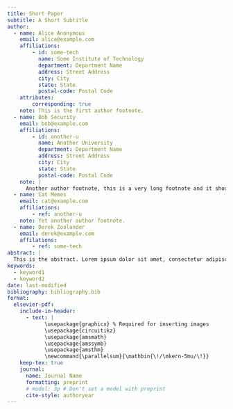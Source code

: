 ```yaml
---
title: Short Paper
subtitle: A Short Subtitle
author:
  - name: Alice Anonymous
    email: alice@example.com
    affiliations: 
        - id: some-tech
          name: Some Institute of Technology
          department: Department Name
          address: Street Address
          city: City
          state: State
          postal-code: Postal Code
    attributes:
        corresponding: true
    note: This is the first author footnote.
  - name: Bob Security
    email: bob@example.com
    affiliations:
        - id: another-u
          name: Another University
          department: Department Name
          address: Street Address
          city: City
          state: State
          postal-code: Postal Code
    note: |
      Another author footnote, this is a very long footnote and it should be a really long footnote. But this footnote is not yet sufficiently long enough to make two lines of footnote text.
  - name: Cat Memes
    email: cat@example.com
    affiliations:
        - ref: another-u
    note: Yet another author footnote.
  - name: Derek Zoolander
    email: derek@example.com
    affilations:
        - ref: some-tech
abstract: |
  This is the abstract. Lorem ipsum dolor sit amet, consectetur adipiscing elit. Vestibulum augue turpis, dictum non malesuada a, volutpat eget velit. Nam placerat turpis purus, eu tristique ex tincidunt et. Mauris sed augue eget turpis ultrices tincidunt. Sed et mi in leo porta egestas. Aliquam non laoreet velit. Nunc quis ex vitae eros aliquet auctor nec ac libero. Duis laoreet sapien eu mi luctus, in bibendum leo molestie. Sed hendrerit diam diam, ac dapibus nisl volutpat vitae. Aliquam bibendum varius libero, eu efficitur justo rutrum at. Sed at tempus elit.
keywords: 
  - keyword1
  - keyword2
date: last-modified
bibliography: bibliography.bib
format:
  elsevier-pdf:
    include-in-header:
      - text: |
            \usepackage{graphicx} % Required for inserting images
            \usepackage{circuitikz}
            \usepackage{amsmath}
            \usepackage{amssymb}
            \usepackage{amsthm}
            \newcommand{\parallelsum}{\mathbin{\!/\mkern-5mu/\!}}
    keep-tex: true
    journal:
      name: Journal Name
      formatting: preprint
      # model: 3p # Don't set a model with preprint
      cite-style: authoryear
---
```


```{=latex}

\section{Introdução}

O fator de ruído de um circuito de duas portas pode ser calculada da seguinte maneira

\[
    F=\frac{\text{SNR}_i}{\text{SNR}_o}=\frac{S_i/N_i}{S_o/N_o}
\]

Em que $S$ é a potência do sinal, $N$, a potência do ruído e os subscritos $i$ e $o$ são \textit{in} e \textit{out}, respectivamente.

A potência disponível $P$ é a máxima potência extraída de uma fonte de impedância $Z_g$ e dissipada por uma carga, $Z_L$. Matematicamente, é expresso por

\[
    P=P_L|_{Z_L=Z_g^*}
\]

A seguir, é realizada a obtenção do fator de ruído \(F\). Para essa análise, leva-se em consideração o circuito da Fig.~\ref{fig:two-port-original}, em que o quadripolo SUB1 tem impedância de entrada igual a $Z_i=R_i+jX_i$, impedância de saída $Z_o=R_o+jX_o$, e ganho $A$.

\begin{figure}
    \centering
    \includegraphics[width=0.5\linewidth]{../images/two-port-original.png}
    \caption{Quadripolo com ruído referido à entrada}
    \label{fig:two-port-original}
\end{figure}

Para realizar o cálculo do fator de ruído, primeiro, a resistência da fonte, $R_s$, é aberta de tal forma a considerar o ruído térmico presente nessa resistência. O circuito resultante é apresentado na Fig.~\ref{fig:two-port-circuit-open}.

\begin{figure}
    \centering
    \includegraphics[width=0.5\linewidth]{../images/two-port-circuit-open.png}
    \caption{Quadripolo com ruído referido à entrada com representação do ruído da fonte}
    \label{fig:two-port-circuit-open}
\end{figure}

Dessa forma, a potência de sinal disponível na entrada é igual a

\[
    S_i=\frac{v_s^2}{4R_s}
\]

supondo que $v_s$ o valor rms. E a potência disponível do ruído de entrada é

\[
    N_i=4kT_0B
\]

Assim, para se calcular a potência de sinal na saída, 

\[
    S_o=\frac{v_o^2}{4R_o}
\]

em que $v_o$ é o valor rms e é dado pela tensão na impedância de entrada vezes o ganho, ou seja

\[
    v_o=Av_s\frac{|Z_i|}{|Z_i+R_s|}
\]

Assim, a potência de sinal de saída, 

\[
    S_o=\frac{A^2v_s^2}{4R_o}\left(\frac{|Z_i|}{|Z_i+R_s|}\right)^2
\]

Semelhantemente, pode-se obter a potência de saída do ruído, como

\[
    N_o=\frac{v_{no}^2}{4R_o}
\]

Como deseja-se a tensão do ruído na qual a impedância de entrada do quadripolo é submetida, utiliza-se a mesma equação do divisor resistivo (entre $R_s$ e $Z_i$), resultando em

\[
    v_o=A\frac{|Z_i|}{|Z_i+R_s|}(v_n+R_si_n+v_{ns})
\]

Da equação acima, se for assumido que as fontes $v_n$, $v_{ns}$ e $i_n$ são descorrelacionadas (que, na realidade isso não é verdadeiro), a potência de ruído na saída é obtido como

\[
    N_o=\frac{A^2}{4R_o}\frac{|Z_i|^2}{|Z_i+R_s|^2}(v_n^2+R_s^2i_n^2+v_{ns}^2)
\]

Com todas essas variáveis em mãos, é possível calcular o fator de ruído $F$ facilmente utilizando a seguinte relação

\[
    F=\frac{N_o}{GN_i}
\]

Em que \(G=S_o/S_i\), resultando em

\[
    G=A^2\frac{R_s}{R_o}\left(\frac{|Z_i|}{|Z_i+R_s|}\right)^2
\]

Definindo $Y_s=R_s^{-1}$ como a admitância da fonte, é fácil ver que

\begin{equation}\label{eq:noise-factor}
    F=1+\frac{v_n^2Y_s+I_n^2R_s}{4kT_0B}
\end{equation}






\section{Diodo em série}

\subsection{Abordagem da fonte de sinal}

\subsubsection{Figura de ruído}

Para o diodo em série, apresentado na Fig.~\ref{fig:diode-series-sub}, existem duas fontes de ruído importantes, o ruído \textit{Shot} e o ruído \textit{Flicker}, sendo que esse último não será levado em consideração, uma vez que ele é inversamente proporcional com a frequência.

\begin{figure}
    \centering
    \includegraphics[width=0.5\linewidth]{../images/diode-series-sub.png}
    \caption{Subcircuito com diodo em série}
    \label{fig:diode-series-sub}
\end{figure}

Dessa forma, para frequências elevadas, este tipo de ruído pode ser desprezado. Por outro lado, o ruído \textit{Shot} é relevante e a corrente quadrática média é calculada por

\[
    i_n^2=2qIB
\]

em que $q$ é a carga do elétron, $B$ é a largura da banda e $I$ é a corrente de polarização do elemento analisado, nesse caso, $I=I_D$, em que $I_D$ é a corrente de polarização do diodo.

Sem contar com o ruído \textit{Shot}, o diodo do circuito apresentado na Fig.~\ref{fig:diode-series-sub} pode ser apresentado pelo seu modelo de pequenos sinais, ou seja, por um resistor de resistência \(r_d\) (ou admitância $y_d$), como o que é apresentado na Fig.~\ref{fig:small-signal-diode-series}.

\begin{figure}
    \centering
    \includegraphics[width=0.5\linewidth]{../images/small-signal-diode-series.png}
    \caption{Modelo de pequeno sinais do diodo em série}
    \label{fig:small-signal-diode-series}
\end{figure}

Sendo que a resistência do modelo de pequeno sinais é dada por \cite{sedra2014microelectronic}

\[
    r_d=\frac{V_T}{I_D}=\frac{kT}{qI_D}
\]

em que $k$ é a constante de Boltzmann e $T$ é a temperatura do diodo em Kelvin.

A Fig.~\ref{fig:diode-series-shot}, por sua vez, apresenta o modelo de pequeno sinais do diodo, levando em consideração a presença do ruído \textit{Shot}.

\begin{figure}
    \centering
    \includegraphics[width=0.5\linewidth]{../images/diode-series-shot.png}
    \caption{Diodo com ruído \textit{Shot}}
    \label{fig:diode-series-shot}
\end{figure}

Além disso, seria possível expandir o resistor $r_d$ para que fique evidente o ruído térmico apresentado por ele. Entretanto, essa expansão não foi verificada no exemplo em questão, o que pode levar à interpretação de que o ruído térmico não é relevante para o diodo, sendo muito mais significativo o ruído \textit{Shot} e o ruído \textit{Flicker} (somente para baixas frequências, é claro). Essa questão será analisada mais adiante.

Para obter os parâmetros necessários para o cálculo do fator de ruído, $F$, isto é, potência disponível do sinal de entrada, $S_i$, potência disponível do ruído de entrada, $N_i$, potência do sinal de saída, $S_o$, e potência do ruído de saída, $N_o$, o circuito é submetido a uma fonte de corrente $I_s$ com resistência $R_s$ (admitância $Y_s$), como apresentado na Fig.~\ref{fig:asdfsad211}.

\begin{figure}
    \centering
    \includegraphics[width=0.5\linewidth]{../images/asdfsad211.png}
    \caption{Circuito diodo ruidoso alimentado e com impedância de Norton}
    \label{fig:asdfsad211}
\end{figure}

Seguindo o modelo apresentado, a potência de sinal disponível na entrada é

\[
    S_i=\frac{I_s^2}{8Y_s}
\]

e a potência de ruído disponível na entrada é

\[
    N_i=kT_0B
\]

Para o cálculo das potências de sinal e ruído na saída, é necessário determinar o modelo equivalente de Norton do circuito. A obtenção da resistência de Norton, $R_N=Y_N^{-1}$ (ou de Thévenin, $R_{TH}$), é apresentada na Fig.~\ref{fig:asdfsad211}.

Além da resistência de Norton, também é utilizada a corrente equivalente de Norton, $I_N$ (ou corrente de curto-circuito). Dessa forma, expressa-se as seguintes equações

\[
    S_o=\frac{I_{N}^2}{8Y_N}
\]

em que a corrente $I_{N}$ é a corrente de curto-circuito para o sinal, e

\[
    N_o=\frac{i_n^2}{4Y_N}
\]

em que $i_n$ é a corrente de curto-circuito para o ruído.

Se as fontes de ruído forem anuladas, pode-se obter a corrente $I_{N}$, levando em consideração o divisor de corrente entre as admitâncias $Y_s$ e $y_d$, assim,

\[
    I_{N}=I_s\frac{y_d}{Y_s+y_d}
\]

A admitância de Norton, por sua vez, é obtida anulando todas as fontes não-controladas, dessa forma,

\[
\begin{split}
    Y_{N}&=Y_s\parallelsum y_d\implies\\
    &=\frac{Y_sy_d}{Y_s+y_d}
\end{split}
\]

E, por último, calcula-se a corrente de curto-circuito, média quadrática total do ruído (utilizando superposição das fontes $i_{ns}$ e $i_{nd}$), obtendo

\[
    \begin{split}
        i_n^2&=\left(\frac{Y_s}{Y_s+y_d}\right)^2i_{nd}^2\left(\frac{y_d}{Y_s+y_d}\right)^2i_{ns}^2\implies\\
        i_n^2&=\frac{i_{nd}^2Y_s^2+i_{ns}^2y_d^2}{(Y_s+y_d)^2}
    \end{split}
\]

Assim, essas relações podem ser utilizadas para a obtenção da potência de sinal na saída

\[
\begin{split}
    S_o&=\frac{I_{N}^2}{8Y_N}\implies\\
    &=I_s^2\frac{y_d^2}{(Y_s+y_d)^2}\cdot\frac{(Y_s+y_d)}{8Y_sy_d}\implies\\
    &=\frac{I_s^2y_d}{8Y_s(Y_s+y_d)}
\end{split}
\]

e para a potência de ruído na saída,

\[
\begin{split}
    N_o&=\frac{i_{nd}^2Y_s^2+i_{ns}^2y_d^2}{(Y_s+y_d)^2}\cdot\frac{(Y_s+y_d)}{4Y_sy_d}\implies\\
    &=\frac{i_{nd}^2Y_s^2+i_{ns}^2y_d^2}{4Y_sy_d(Y_s+y_d)}
\end{split}
\]

Dessa forma, calcula-se o fator de ruído por

\[
    \begin{split}
        F&=\frac{I_s^2}{8Y_s}\cdot\frac{1}{kT_0B}\cdot\frac{(i_{nd}^2Y_s^2+i_{ns}^2y_d^2)}{4Y_sy_d(Y_s+y_d)}\cdot\frac{8Y_s(Y_s+y_d)}{I_s^2y_d}\implies\\
        &=\frac{(i_{nd}^2Y_s^2+i_{ns}^2y_d^2)}{4kT_0BY_sy_d^2}\implies\\
    \end{split}
\]

Lembrando que $y_d=qI_D/kT$, $i_{nd}^2=2qI_DB$ (ruído \textit{Shot}) e $i_{ns}^2=4kT_0BY_s$ (ruído térmico da fonte a temperatura ambiente). Substituindo na equação acima, obtém-se, finalmente a seguinte equação

\[
    F=1+\frac{1}{2}\frac{Y_s}{y_d}\frac{T}{T_0}
\]




\subsubsection{Figura de ruído mínima}

A figura de ruído mínima é calculada com base na resistência (ou admitância) da fonte do sinal, uma vez que essa é uma dependência da figura de ruído e uma variável que pode ser controlada pelo projetista.

Para isso, é obtido o ponto de mínimo do fator de ruído referente à admitância da fonte de sinal, iniciando-se pela variação do fator de ruído pela admitância, ou seja

\begin{equation}\label{eq:series-diode-noise-factor-variation}
    \frac{\partial F}{\partial Y_s}=\frac{1}{2}\frac{1}{y_d}\frac{T}{T_0}
\end{equation}

Essa relação mostra que o fator de ruído (e consequentemente a figura de ruído) não variam linearmente com a admitância da fonte, de modo que quanto menor a admitância e, consequentemente, maior a impedância, mais próximo do valor unitário será o fator de ruído deste circuito.

\subsubsection{Resistência do gerador ótima}

Com base no que foi discutido na subseção anterior, a resistência do gerador ótima é a maior possível, tendo em vista que o fator de ruído varia linearmente com a admitância da fonte de sinal.

\subsection{Abordagem do ruído referido à entrada}

\subsubsection{Figura de ruído}

Para utilizar o modelo do ruído referido à entrada, as fontes de ruído são removidas e todo o ruído do circuito é modelado por duas fontes, uma fonte de corrente $i_n$ e uma fonte de tensão $v_n$, conforme é apresentado na Fig.~\ref{fig:input-referred-noise-diode-series}.

\begin{figure}
    \centering
    \includegraphics[width=0.5\linewidth]{../images/input-referred-noise-diode-series.png}
    \caption{Circuito diodo em série com ruído referido à entrada}
    \label{fig:input-referred-noise-diode-series}
\end{figure}

E a análise é realizada medindo-se a corrente com a entrada em curto e a corrente com a entrada em circuito aberto, iniciando pelo cálculo da corrente de saída com a entrada aberta. Nesse caso, o circuito resume-se ao que é apresentado na Fig.~\ref{fig:open-circuit-input-referred-noise-diode-series}.

\begin{figure}
    \centering
    \includegraphics[width=0.5\linewidth]{../images/open-circuit-input-referred-noise-diode-series.png}
    \caption{Circuito diodo em série com ruído referido à entrada aberta}
    \label{fig:open-circuit-input-referred-noise-diode-series}
\end{figure}

Dessa forma, é possível obter que \(i_n=i_{no1}\). Realizando essa mesma análise no circuito original, obtém-se que \(i_{no1}=0\), com pode ser visualizado na Fig.~\ref{fig:original-open-circuit-input-referred-noise-diode-series}. Dessa forma, conclui-se que \(i_n^2=0\).

\begin{figure}
    \centering
    \includegraphics[width=0.5\linewidth]{../images/original-open-circuit-input-referred-noise-diode-series.png}
    \caption{Circuito diodo em série com ruído e entrada aberta}
    \label{fig:original-open-circuit-input-referred-noise-diode-series}
\end{figure}

Em seguida, é realizada a análise com a entrada do circuito aberta para os dois circuitos (original e com o ruído referido à entrada, Fig.~\ref{fig:ino2-diode-noise-referred-serie-curto} e Fig.~\ref{fig:ino2-diode-serie-curto}, respectivamente).

\begin{figure}
    \centering
    \includegraphics[width=0.5\linewidth]{../images/ino2-diode-serie-curto.png}
    \caption{Circuito diodo em série com ruído referido à entrada em curto-circuito}
    \label{fig:ino2-diode-serie-curto}
\end{figure}

\begin{figure}
    \centering
    \includegraphics[width=0.5\linewidth]{../images/ino2-diode-noise-referred-serie-curto.png}
    \caption{Circuito diodo em série com ruído e entrada em curto-circuito}
    \label{fig:ino2-diode-noise-referred-serie-curto}
\end{figure}

Dessa análise, é possível verificar que \(i_{no2}=i_{nd}=v_ny_d\), ou seja, \(v_n=i_{nd}/y_d\). Substituindo os valores obtidos na Eq.~\ref{eq:noise-factor}, obtém-se

\[
\begin{split}
    F&=1+\frac{i_{nd}^2Y_s}{4kT_0By_d^2}
\end{split}
\]

Sabendo que \(i_{nd}^2=2qI_DB\) é o ruído \textit{Shot}, pode-se substituir essa relação na equação de $F$, ou seja,

\[
    F=1+\frac{2qI_DBY_s}{4kT_0By_d^2}
\]

Como \(y_d=qI_D/kT\implies qI_D=y_dkT\), a equação pode ser reescrita como

\[
\begin{split}
    F&=1+\frac{2y_dkTBY_s}{4kT_0By_d^2}\implies\\
    F&=1+\frac{1}{2}\frac{Y_s}{y_d}\frac{T}{T_0}
\end{split}
\]

Confirmando, assim, o que foi obtido no exemplo anterior.


\subsubsection{Figura de ruído mínima}

Como o cálculo da figura de ruído é a mesma para as duas abordagens discutidas nesta seção, a figura de ruído mínima é exatamente a mesma que foi apresentada na Eq.~\ref{eq:series-diode-noise-factor-variation}, ou seja, é a menor admitância possível.

\subsubsection{Resistência do gerador ótima}

A discussão nesta subseção segue exatamente o que foi apresentado na abordagem da fonte de sinal, uma vez que a relação da figura de ruído coincidiu exatamente.


\subsection{Simulação}

Para simplificar a simulação, as correntes do diodo foram fixadas por fontes de corrente contínua de 1 mA, como é apresentado na Fig.~\ref{fig:series-diode-circuit-simulation}.

\begin{figure}
    \centering
    \includegraphics[width=0.5\linewidth]{../images/series-diode-circuit-simulation.png}
    \caption{Circuito da simulação do diodo em série}
    \label{fig:series-diode-circuit-simulation}
\end{figure}

Dessa forma, faz sentido expressar o fator em função da corrente de polarização do diodo, ao invés da admitância do modelo de pequenos sinais e pela resistência da fonte, ao invés da impedância. Assim, tem-se que a equação do fator de ruído para o circuito do diodo em série é dado por

\[
\begin{split}
    F&=1+\frac{1}{2}\frac{kT}{qI_DR_s}\frac{T}{T_0}
\end{split}
\]

A Fig.~\ref{fig:series-result}. Neste caso os resultados ficaram bem próximos ao que foi calculado.

\begin{figure}
    \centering
    \includegraphics[width=0.5\linewidth]{../images/series-result.png}
    \caption{Resultados obtidos para o diodo em série}
    \label{fig:series-result}
\end{figure}


\section{Diodo em paralelo}

\subsection{Abordagem da fonte de sinal}

\subsubsection{Figura de ruído}

Analisa-se, agora, o caso do diodo em paralelo. A Fig.~\ref{fig:diode-parallel-original}.

\begin{figure}
    \centering
    \includegraphics[width=0.5\linewidth]{../images/diode-parallel-original.png}
    \caption{Diodo em paralelo}
    \label{fig:diode-parallel-original}
\end{figure}

Substituindo o diodo pelo seu modelo de pequenos sinais, é possível ver na Fig.~\ref{fig:diode-parallel-small-signal-noisy} em paralelo com uma fonte de ruído (corrente quadrática média).

\begin{figure}
    \centering
    \includegraphics[width=0.5\linewidth]{../images/diode-parallel-small-signal-noisy.png}
    \caption{Modelo de diodo em paralelo com ruído}
    \label{fig:diode-parallel-small-signal-noisy}
\end{figure}

E para se analisar o o circuito, inclui-se uma fonte de corrente $I_s$, de admitância $Y_s$, que tem ruído $i_{ns}$. Na Fig.~ é apresentado o circuito equivalente, evidenciando a resistência de Norton.

\begin{figure}
    \centering
    \includegraphics[width=0.5\linewidth]{../images/model-circuit-diode-parallel.png}
    \caption{Circuito equivalente do diodo em paralelo}
    \label{fig:model-circuit-diode-parallel}
\end{figure}

Assim, inicia-se o cálculo do fator de ruído. A seguir é apresentada a equação para a obtenção da potência de sinal disponível na entrada

\[
    S_i=\frac{I_s^2}{8Y_s}
\]

A potência de ruído disponível

\[
    N_i=kT_0B
\]

A potência de sinal na saída é dada por

\[
    S_o=\frac{I_N^2}{8Y_N}=\frac{I_s^2(y_d+Y_s)}{8y_dY_s}
\]

E a potência de ruído na saída é dada por

\[
    N_o=\frac{(i_{ns}^2+i_{nd}^2)(y_d+Y_s)}{4y_dY_s}
\]

considerando que as duas fontes de ruído não são correlacionadas. Finalmente, é possível realizar o cálculo do fator de ruído

\[
\begin{split}
    F&=\frac{I_s^2}{8Y_s}\cdot\frac{1}{kT_0B}\frac{(i_{ns}^2+i_{nd}^2)(y_d+Y_s)}{4y_dY_s}\cdot\frac{8y_dY_s}{I_s^2(y_d+Y_s)}\implies\\
    &=\frac{(i_{ns}^2+i_{nd}^2)}{4kT_0BY_s}
\end{split}
\]

Substituindo os valores das fontes de ruído, sendo \(i_{ns}^2=4kT_0BY_s\), \(i_{nd}^2=2qI_DB\) e \(y_d=qI_D/kT\implies qI_D=y_dkT\).

\[
\begin{split}
    F&=\frac{(4kT_0BY_s+2qI_DB)}{4kT_0BY_s}\implies\\
    &=1+\frac{2y_dkTB}{4kT_0BY_s}\implies\\
    &=1+\frac{1}{2}\frac{y_d}{Y_s}\frac{T}{T_0}
\end{split}
\]


\subsubsection{Figura de ruído mínima}

Essa análise é realizada iniciando-se pela variação do fator de ruído pela admitância e igualando-a a zero,

\begin{equation}\label{eq:parallel-diode-noise-factor-variation}
    \frac{\partial F}{\partial Y_s}=-\frac{1}{2}\frac{y_d}{Y_s^2}\frac{T}{T_0}
\end{equation}

Em seguida, essa equação é igualada a zero

\[
    \begin{split}
        -\frac{1}{2}\frac{y_d}{Y_s^2}\frac{T}{T_0}&=0\implies\\
        \frac{1}{Y_s}&=0
    \end{split}
\]

\subsubsection{Resistência do gerador ótima}

Com base no que foi discutido na subseção anterior, a resistência do gerador ótima é a menor possível, fazendo com que a admitância seja máxima.

\subsection{Abordagem do ruído referido à entrada}

\subsubsection{Figura de ruído}

O circuito apresentado na Fig.~\ref{fig:parallel-diode-noise-referred-open} apresenta o circuito do diodo em paralelo com o ruído referido à entrada. Além disso, o circuito apresenta a entrada em aberto, fazendo com que \(I_n=i_n\).

\begin{figure}
    \centering
    \includegraphics[width=0.5\linewidth]{../images/parallel-diode-noise-referred-open.png}
    \caption{Modelo de pequeno sinais do diodo em paralelo com o ruído referido à entrada com entrada em aberto}
    \label{fig:parallel-diode-noise-referred-open}
\end{figure}

Como é apresentado na Fig.~\ref{fig:original-circuit-parallel-diode-open}, \(I_n^2=i_{nd}^2=2qI_DB\), consequentemente \(i_n^2=i_{nd}^2\).

\begin{figure}
    \centering
    \includegraphics[width=0.5\linewidth]{../images/original-circuit-parallel-diode-open.png}
    \caption{Modelo de pequenos sinais com ruído e entrada em aberto}
    \label{fig:original-circuit-parallel-diode-open}
\end{figure}

Para o circuito com a entrada em curto-circuito da Fig.~\ref{fig:parallel-diode-noise-referred-curto}, para o ruído referido à entrada, \(I_n\to\infty\). Devido a esse resultado, é inviável determinar, matematicamente, a contribuição de \(v_n\) e é assumido que \(v_n=0\).

\begin{figure}
    \centering
    \includegraphics[width=0.5\linewidth]{../images/parallel-diode-noise-referred-curto.png}
    \caption{Modelo de pequeno sinais do diodo em paralelo com o ruído referido à entrada com entrada em curto}
    \label{fig:parallel-diode-noise-referred-curto}
\end{figure}

Para concluir os cálculos, evoca-se a Eq.~\ref{eq:noise-factor}. Aplicando os valores já conhecidos, obtém-se

\[
    \begin{split}
        F&=1+\frac{i_{nd}^2}{4kT_0BY_s}\implies\\
        &=1+\frac{2qI_DB}{4kT_0BY_s}\implies\\
        &=1+\frac{y_dkT}{2kT_0Y_s}\implies\\
        &=1+\frac{1}{2}\frac{T}{T_0}\frac{y_d}{Y_s}
    \end{split}
\]

Exatamente o mesmo resultado que foi obtido anteriormente, utilizando a abordagem de alimentar o circuito com um sinal com ruído já conhecido.

\subsubsection{Figura de ruído mínima}

Como o cálculo da figura de ruído é a mesma para as duas abordagens discutidas nesta seção, a figura de ruído mínima é exatamente a mesma que foi apresentada na Eq.~\ref{eq:parallel-diode-noise-factor-variation}, ou seja, é a menor admitância possível.

\subsubsection{Resistência do gerador ótima}

A discussão nesta subseção segue exatamente o que foi apresentado na abordagem da fonte de sinal, uma vez que a relação da figura de ruído coincidiu exatamente.

\subsection{Simulação}

Para simplificar a simulação, as correntes do diodo foram fixadas por fontes de corrente contínua de 1 mA, como é apresentado na Fig.~\ref{fig:parallel-diode-circuit-simulation}.

\begin{figure}
    \centering
    \includegraphics[width=0.5\linewidth]{../images/parallel-diode-circuit-simulation.png}
    \caption{Circuito da simulação do diodo em paralelo}
    \label{fig:parallel-diode-circuit-simulation}
\end{figure}

Dessa forma, faz sentido expressar o fator em função da corrente de polarização do diodo, ao invés da admitância do modelo de pequenos sinais e pela resistência da fonte, ao invés da impedância. Assim, tem-se que a equação do fator de ruído para o circuito do diodo em série é dado por

\[
\begin{split}
    F&=1+\frac{qI_DR_s}{2T_0k}
\end{split}
\]

A Fig.~\ref{fig:parallel-results}. Neste caso os resultados ficaram muito próximos ao que foi calculado, de forma que as linhas estão tão sobrepostas que não é possível visualizar com clareza a linha referente ao que foi simulado.

\begin{figure}
    \centering
    \includegraphics[width=0.5\linewidth]{../images/parallel-results.png}
    \caption{Resultados para o diodo em paralelo}
    \label{fig:parallel-results}
\end{figure}


\section{Dois diodos}

\subsection{Abordagem da fonte de sinal}

\subsubsection{Determinação da figura de ruído}

\begin{figure}
    \centering
    \includegraphics[width=0.5\linewidth]{../images/two-diodes.png}
    \caption{Circuito de dois diodos original}
    \label{fig:two-diodes}
\end{figure}

\begin{figure}
    \centering
    \includegraphics[width=0.5\linewidth]{../images/two-diodes-noisy-diode-model.png}
    \caption{Circuito de dois diodos com modelo de pequenos sinais}
    \label{fig:two-diodes-noisy-diode-model}
\end{figure}

\begin{figure}
    \centering
    \includegraphics[width=0.75\linewidth]{../images/complete-two-diode-circuit.png}
    \caption{Circuito de dois diodos com modelo de pequenos sinais e alimentado}
    \label{fig:two-diodes-circuit-model-feed}
\end{figure}

Tirando a impedância de Norton do modelo, obtém-se

\[
    Y_N=\frac{y_{d1}Y_s+y_{d2}Y_s+y_{d1}y_{d2}}{y_{d1}+Y_s}
\]

Para o equivalente de Norton do sinal, é obtido que \(I_N=I_s\). E, para o equivalente de Norton do ruído, essa expressão é facilmente calculado via superposição das três fontes de corrente de ruído ($i_{ns}$, $i_{nd1}$, $i_{nd2}$) e o resultado obtido é (calculando a corrente quadrática média e supondo fontes sem correlação)
\[
\begin{split}
    i_n^2&=i_{ns}^2\left(\frac{y_{d1}}{Y_s+y_{d1}}\right)^2+i_{nd1}^2\left(\frac{Y_s}{Y_s+y_{d1}}\right)^2+i_{nd2}^2\implies\\
    &=\frac{i_{ns}^2y_{d1}^2+i_{nd1}^2Y_s^2+i_{nd2}^2(Y_s+y_{d1})^2}{(Y_s+y_{d1})^2}
\end{split}
\]

Dessa forma, é possível calcular o fator de ruído do circuito como

\[
    \begin{split}
        F&=\frac{I_s^2}{8Y_s}\cdot\frac{1}{kT_0B}\cdot\frac{8Y_N}{I_N^2}\cdot\frac{i_n^2}{4Y_N}\implies\\
        &=\frac{i_n^2}{4kT_0BY_s}
    \end{split}
\]

Substituindo os valores de $i_n$, obtém-se

\[
    \begin{split}
        F&=\frac{i_n^2}{4kT_0BY_s}\implies\\
        &=\frac{i_{ns}^2y_{d1}^2+i_{nd1}^2Y_s^2+i_{nd2}^2(Y_s+y_{d1})^2}{4kT_0BY_s(Y_s+y_{d1})^2}\implies\\
    \end{split}
\]

Substituindo os valores de \(i_{nd1}^2=2qI_{D1}B\), \(i_{nd2}^2=2qI_{D2}B\), \(i_{ns}^2=4kT_0BY_s\) e, lembrando que \(y_{d1}kT=qI_{D1}\) e \(y_{d2}kT=qI_{D2}\), obtém-se

\[
    \begin{split}
        F&=\frac{4kT_0BY_sy_{d1}^2+2qI_{D1}BY_s^2+2qI_{D2}B(Y_s+y_{d1})^2}{4kT_0BY_s(Y_s+y_{d1})^2}\implies\\
        &=\frac{y_{d1}^2}{(Y_s+y_{d1})^2}+\frac{1}{2}\frac{T}{T_0}\left[\frac{y_{d1}Y_s}{(Y_s+y_{d1})^2}+\frac{y_{d2}}{Y_s}\right]\implies\\
        &=1+\frac{1}{2}\frac{T}{T_0}\left[\frac{y_{d1}Y_s^2+y_{d2}(Y_s+y_{d1})^2}{Y_s(Y_s+y_{d1})^2}\right]\frac{(Y_s+y_{d1})^2}{y_{d1}^2}\implies\\
        &=1+\frac{1}{2}\frac{T}{T_0}\left[\frac{y_{d1}Y_s^2+y_{d2}(Y_s+y_{d1})^2}{Y_sy_{d1}^2}\right]\implies\\
        &=1+\frac{1}{2}\frac{T}{T_0}\left[\frac{(y_{d1}+y_{d2})Y_s^2+y_{d1}^2y_{d2}+2Y_sy_{d1}y_{d2}}{Y_sy_{d1}^2}\right]
    \end{split}
\]





\subsubsection{Resistência do gerador ótima}

Essa análise é realizada iniciando-se pela variação do fator de ruído pela admitância e igualando-a a zero. Lembrando que a figura de ruído obtida é dada por 

\[
    F=1+\frac{1}{2}\frac{T}{T_0}\left[\frac{(y_{d1}+y_{d2})Y_s^2+y_{d1}^2y_{d2}+2Y_sy_{d1}y_{d2}}{Y_sy_{d1}^2}\right]
\]

a taxa de variação do fator de ruído por $Y_s$ é dada por

\begin{equation}
    \frac{\partial F}{\partial Y_s}=\frac{1}{2}\frac{T}{T_0}\left[\frac{(y_{d1}+y_{d2})}{y_{d1}^2}-\frac{y_{d2}}{Y_s^2}\right]
\end{equation}

Em seguida, essa equação é igualada a zero

\[
    \begin{split}
        \frac{1}{2}\frac{T}{T_0}\left[\frac{(y_{d1}+y_{d2})}{y_{d1}^2}-\frac{y_{d2}}{Y_s^2}\right]&=0\implies\\
        \frac{(y_{d1}+y_{d2})}{y_{d1}^2}&=\frac{y_{d2}}{Y_s^2}\implies\\
        Y_s=\sqrt{\frac{y_{d1}^2y_{d2}}{(y_{d1}+y_{d2})}}
    \end{split}
\]

\subsubsection{Figura de ruído mínima}

Para se obter a figura de ruído mínima, é realizada realizada a substituição da resistência de fonte ótima na equação da figura de ruído, ou seja,

\[
\begin{split}
    F_m&=1+\frac{1}{2}\frac{T}{T_0}\left[\frac{(y_{d1}+y_{d2})}{y_{d1}^2}\sqrt{\frac{y_{d1}^2y_{d2}}{(y_{d1}+y_{d2})}}+y_{d2}\sqrt{\frac{(y_{d1}+y_{d2})}{y_{d1}^2y_{d2}}}+\frac{2y_{d2}}{y_{d1}}\right]\implies\\
    &=1+\frac{1}{2}\frac{T}{T_0}\left[\sqrt{\frac{(y_{d1}+y_{d2})^2}{y_{d1}^4}\frac{y_{d1}^2y_{d2}}{(y_{d1}+y_{d2})}}+\sqrt{y_{d2}^2\frac{(y_{d1}+y_{d2})}{y_{d1}^2y_{d2}}}+\frac{2y_{d2}}{y_{d1}}\right]\implies\\
    &=1+\frac{T}{T_0}\frac{\left[y_{d2}+\sqrt{y_{d2}(y_{d1}+y_{d2})}\right]}{y_{d1}}
\end{split}
\]

E essa é a relação para a obtenção da máxima figura de ruído, obtida, utilizando a resistência da fonte ótima.


\subsection{Abordagem do ruído referido à entrada}

\subsubsection{Figura de ruído}

\begin{figure}
    \centering
    \includegraphics[width=0.5\linewidth]{../images/input-open-originalcircuit-currentout.png}
    \caption{Circuito para cálculo da corrente de curto-circuito com entrada em aberto}
    \label{fig:input-open-originalcircuit-currentout}
\end{figure}

\begin{figure}
    \centering
    \includegraphics[width=0.5\linewidth]{../images/current-closed-output-original-two-diode.png}
    \caption{Circuito para cálculo da corrente de curto-circuito com entrada em curto-circuito}
    \label{fig:current-closed-output-original-two-diode}
\end{figure}

Para o circuito em aberto, a corrente de curto-circuito é dada por \(i_{n1}^2=i_{nd2}^2=I_n^2\), dessa forma, essa é a corrente de ruído referida à entrada. Para o circuito com a entrada em curto, \(i_{n2}^2=i_{nd1}^2+i_{nd2}^2\). Sendo $i_{n1}$ a corrente de curto-circuito com a entrada em aberto e $i_{n2}$ a corrente de curto-circuito com a entrada em curto-circuito.

\begin{figure}
    \centering
    \includegraphics[width=0.5\linewidth]{../images/referred-input-noise-two-diode-curto-input.png}
    \caption{Ruído referido à entrada }
    \label{fig:referred-input-noise-two-diode-curto-input}
\end{figure}

Para o ruído referido à entrada e o circuito com curto na entrada, temos que \(i_{n2}=v_ny_{d1}\implies v_n=i_{n2}/y_{d1}\). Substituindo essas relações encontradas na Eq.~\ref{eq:noise-factor}, obtém-se

\[
\begin{split}
    F&=1+\frac{(i_{nd1}^2+i_{nd2}^2)Y_s}{4kT_0By_{d1}^2}+\frac{i_{nd2}^2R_s}{4kT_0B}\implies\\
    F&=1+\frac{2qI_{D1}BY_s+2qI_{D2}BY_s}{4kT_0By_{d1}^2}+\frac{2qI_{D2}B}{4kT_0BY_s}\implies\\
    &=1+\frac{y_{d1}kTBY_s+y_{d2}kTBY_s}{2kT_0By_{d1}^2}+\frac{y_{d2}kTB}{2kT_0BY_s}\implies\\
    F&=1+\frac{1}{2}\frac{T}{T_0}\left[\frac{(y_{d1}+y_{d2})Y_s}{y_{d1}^2}+\frac{y_{d2}}{Y_s}\right]\implies\\
    F&=1+\frac{1}{2}\frac{T}{T_0}\left[\frac{(y_{d1}+y_{d2})Y_s^2+y_{d1}^2y_{d2}}{Y_sy_{d1}^2}\right]
\end{split}
\]


\subsubsection{Resistência do gerador ótima}

A resistência ótima para a fonte é obtida calculando-se o mínimo da função fator de ruído. Para que isso seja possível, é calculada a variação do fator de ruído pela variação da admitância da fonte e igualando a taxa obtida a zero. Iniciando-se pelo cálculo da variação, tem-se

\[
    \frac{\partial F}{\partial Y_s}=\frac{1}{2}\frac{T}{T_0}\left[\frac{(y_{d1}+y_{d2})}{y_{d1}^2}-\frac{y_{d2}}{Y_s^2}\right]
\]

Igualando essa equação a zero, resulta em

\[
    Y_s=\sqrt{\frac{y_{d1}^2y_{d2}}{(y_{d1}+y_{d2})}}
\]

Portanto, essa é a admitância ótima da fonte.

\subsubsection{Figura de ruído mínima}

Para obter o fator de ruído mínimo, substituímos a admitância ótima da fonte na equação da figura de ruído. Dessa forma, obtém-se

\[
    \begin{split}
        F_m&=1+\frac{1}{2}\frac{T}{T_0}\left[\sqrt{\frac{(y_{d1}+y_{d2})y_{d2}}{y_{d1}^2}}+\sqrt{\frac{y_{d2}(y_{d1}+y_{d2})}{y_{d1}^2}}\right]\implies\\
        &=1+\frac{T}{T_0}\frac{\sqrt{y_{d2}(y_{d1}+y_{d2})}}{y_{d1}}
    \end{split}
\]

\subsection{Simulação}

Para simplificar a simulação, as correntes dos diodos foram fixadas por fontes de corrente contínua de 1 mA, como é apresentado na Fig.~\ref{fig:two-diodes-simulation-circuit}.


\begin{figure}
    \centering
    \includegraphics[width=0.5\linewidth]{../images/two-diodes-simulation-circuit.png}
    \caption{Circuito com dois diodos e correntes fixas}
    \label{fig:two-diodes-simulation-circuit}
\end{figure}

Dessa forma, faz sentido expressar o fator em função da corrente de polarização do diodo, ao invés da admitância do modelo de pequenos sinais e pela resistência da fonte, ao invés da impedância. Assim, tem-se que a equação da primeira abordagem de obtenção do fator de ruído para o circuito com dois diodos é dado por

\[
\begin{split}
    F_1&=1+\frac{1}{2}\frac{T}{T_0}\left[\frac{kT}{qI_{D1}R_s}+\frac{kTI_{D2}}{qI_{D1}^2R_s}+\frac{qI_{D2}R_s}{kT}+\frac{2I_{D2}}{I_{D1}}\right]
\end{split}
\]

E para a segunda abordagem, é a seguinte


\[
\begin{split}
    F_2&=1+\frac{1}{2}\frac{T}{T_0}\left[\frac{kT}{qI_{D1}R_s}+\frac{kTI_{D2}}{qI_{D1}^2R_s}+\frac{qI_{D2}R_s}{kT}\right]
\end{split}
\]

Seguindo a mesma lógica, a resistência de fonte ótima para a primeira abordagem é igual a segunda, portanto

\[
\begin{split}
    Y_{s1}=Y_{s1}=Y_s&=\frac{qI_{D1}}{kT}\sqrt{\frac{I_{D2}}{(I_{D1}+I_{D2})}}
\end{split}
\]

E, finalmente, a figura de ruído mínima

\[
\begin{split}
    F_{m1}&=1+\frac{T}{T_0}\frac{\left[I_{D2}+\sqrt{I_{D2}(I_{D1}+I_{D2})}\right]}{I_{D1}}
\end{split}
\]

e para a segunda abordagem

\[
\begin{split}
    F_{m2}&=1+\frac{T}{T_0}\frac{\sqrt{I_{D2}(I_{D1}+I_{D2})}}{I_{D1}}
\end{split}
\]

\subsection{Análise}

A Fig.~\ref{fig:two-diodes-results} apresenta os resultados para o circuito de dois diodos. Primeiramente, é importante verificar que nem um dos dois resultados obtidos analiticamente coincidiu com o resultado obtido na simulação. Para a abordagem do ruído referido à entrada, o valor obtido foi de 51\% do que foi encontrado por meio da simulação. A outra abordagem utilizada, de se utilizar uma fonte de sinal e analisar o ruído, obteve uma resposta um pouco mais próxima do valor da simulação, mas mesmo assim, houve uma diferença de aproximadamente 30\%.

É necessária uma análise mais aprofundada para entender quais os motivos de toda essa discrepância, tendo em vista que foi despendido um esforço considerável para se obter um modelo que seja fidedigno ao que será apresentado pela simulação.

\begin{figure}
    \centering
    \includegraphics[width=0.5\linewidth]{../images/two-diodes-results.png}
    \caption{Resultado dos dois diodos}
    \label{fig:two-diodes-results}
\end{figure}

\section{Considerações Finais}

Resumidamente, uma abordagem que pode ser inicialmente suficiente para a concepção de um amplificador de baixo ruído (LNA) é projetar o circuito, analisar os parâmetros de polarização, determinar os elementos que compõem o sistema, substituindo por componentes de mais fácil modelagem de ruído (como o resistor, por exemplo) e calcular o ruído presente nas condições projetadas até então. Após isso, analisar a figura de ruído a fim de determinar a resistência ótima da fonte. Com esse valor determinado, é possível chegar próximo à figura de ruído mínima, que é obtida por meio do cálculo da figura de ruído levando em consideração a resistência ótima da fonte.

\subsection{Comentários}

Por meio desta atividade, aprendi como pôr em prática a determinação de um modelo de figura de ruído, busca pela resistência ótima de fonte e determinação da figura de ruído mínima. Todos esses, passos importantíssimos para determinar quais as capacidades de o sistema projetado lidar com o ruído. Como foi comentado, os resultados obtidos não apresentaram resultados plenamente satisfatórios em comparação com os que foram obtidos na simulação, dessa forma, levanta-se a dúvida quais outras não-idealidades devem ser consideradas a fim de deixar o modelo obtido um pouco mais robusto. Tudo isso, levando em consideração que os cálculos e relações obtidas estão corretas.








```
